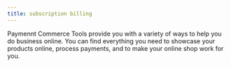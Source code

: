 ```yaml
---
title: subscription billing
---
```


Paymennt Commerce Tools provide you with a variety of ways to help you do business online. You can find everything you need to showcase your products online, process payments, and to make your online shop work for you.
